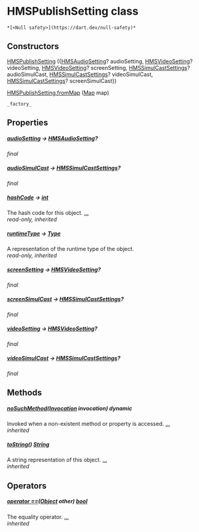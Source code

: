 # HMSPublishSetting class

    *[<Null safety>](https://dart.dev/null-safety)*

## Constructors

[HMSPublishSetting](../hmssdk_flutter/HMSPublishSetting/HMSPublishSetting) ({[HMSAudioSetting](../hmssdk_flutter/HMSAudioSetting-class)? audioSetting, [HMSVideoSetting](../hmssdk_flutter/HMSVideoSetting-class)? videoSetting, [HMSVideoSetting](../hmssdk_flutter/HMSVideoSetting-class)? screenSetting, [HMSSimulCastSettings](../hmssdk_flutter/HMSSimulCastSettings-class)? audioSimulCast, [HMSSimulCastSettings](../hmssdk_flutter/HMSSimulCastSettings-class)? videoSimulCast, [HMSSimulCastSettings](../hmssdk_flutter/HMSSimulCastSettings-class)? screenSimulCast})

[HMSPublishSetting.fromMap](../hmssdk_flutter/HMSPublishSetting/HMSPublishSetting.fromMap) ([Map](https://api.flutter.dev/flutter/dart-core/Map-class.html) map)

    _factory_

## Properties

##### [audioSetting](../hmssdk_flutter/HMSPublishSetting/audioSetting) &#8594; [HMSAudioSetting](../hmssdk_flutter/HMSAudioSetting-class)?

_final_

##### [audioSimulCast](../hmssdk_flutter/HMSPublishSetting/audioSimulCast) &#8594; [HMSSimulCastSettings](../hmssdk_flutter/HMSSimulCastSettings-class)?

_final_

##### [hashCode](https://api.flutter.dev/flutter/dart-core/Object/hashCode.html) &#8594; [int](https://api.flutter.dev/flutter/dart-core/int-class.html)

The hash code for this object. [...](https://api.flutter.dev/flutter/dart-core/Object/hashCode.html)  
_read-only, inherited_

##### [runtimeType](https://api.flutter.dev/flutter/dart-core/Object/runtimeType.html) &#8594; [Type](https://api.flutter.dev/flutter/dart-core/Type-class.html)

A representation of the runtime type of the object.  
_read-only, inherited_

##### [screenSetting](../hmssdk_flutter/HMSPublishSetting/screenSetting) &#8594; [HMSVideoSetting](../hmssdk_flutter/HMSVideoSetting-class)?

_final_

##### [screenSimulCast](../hmssdk_flutter/HMSPublishSetting/screenSimulCast) &#8594; [HMSSimulCastSettings](../hmssdk_flutter/HMSSimulCastSettings-class)?

_final_

##### [videoSetting](../hmssdk_flutter/HMSPublishSetting/videoSetting) &#8594; [HMSVideoSetting](../hmssdk_flutter/HMSVideoSetting-class)?

_final_

##### [videoSimulCast](../hmssdk_flutter/HMSPublishSetting/videoSimulCast) &#8594; [HMSSimulCastSettings](../hmssdk_flutter/HMSSimulCastSettings-class)?

_final_

## Methods

##### [noSuchMethod](https://api.flutter.dev/flutter/dart-core/Object/noSuchMethod.html)([Invocation](https://api.flutter.dev/flutter/dart-core/Invocation-class.html) invocation) dynamic

Invoked when a non-existent method or property is accessed. [...](https://api.flutter.dev/flutter/dart-core/Object/noSuchMethod.html)  
_inherited_

##### [toString](https://api.flutter.dev/flutter/dart-core/Object/toString.html)() [String](https://api.flutter.dev/flutter/dart-core/String-class.html)

A string representation of this object. [...](https://api.flutter.dev/flutter/dart-core/Object/toString.html)  
_inherited_

## Operators

##### [operator ==](https://api.flutter.dev/flutter/dart-core/Object/operator_equals.html)([Object](https://api.flutter.dev/flutter/dart-core/Object-class.html) other) [bool](https://api.flutter.dev/flutter/dart-core/bool-class.html)

The equality operator. [...](https://api.flutter.dev/flutter/dart-core/Object/operator_equals.html)  
_inherited_

